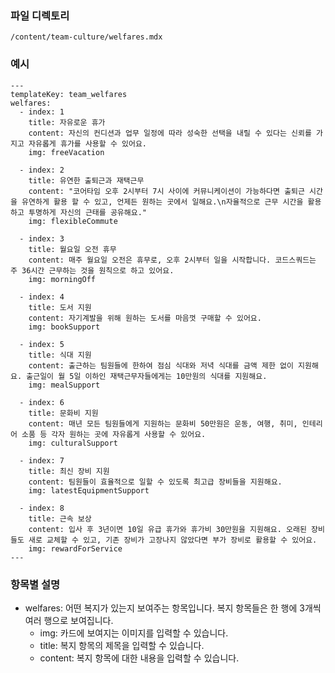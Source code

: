 <!-- Custom-MDX-Documentation.mdx -->

### 파일 디렉토리

`/content/team-culture/welfares.mdx`

### 예시

```
---
templateKey: team_welfares
welfares:
  - index: 1
    title: 자유로운 휴가
    content: 자신의 컨디션과 업무 일정에 따라 성숙한 선택을 내릴 수 있다는 신뢰를 가지고 자유롭게 휴가를 사용할 수 있어요.
    img: freeVacation

  - index: 2
    title: 유연한 출퇴근과 재택근무
    content: "코어타임 오후 2시부터 7시 사이에 커뮤니케이션이 가능하다면 출퇴근 시간을 유연하게 활용 할 수 있고, 언제든 원하는 곳에서 일해요.\n자율적으로 근무 시간을 활용하고 투명하게 자신의 근태를 공유해요."
    img: flexibleCommute

  - index: 3
    title: 월요일 오전 휴무
    content: 매주 월요일 오전은 휴무로, 오후 2시부터 일을 시작합니다. 코드스쿼드는 주 36시간 근무하는 것을 원칙으로 하고 있어요.
    img: morningOff

  - index: 4
    title: 도서 지원
    content: 자기계발을 위해 원하는 도서를 마음껏 구매할 수 있어요.
    img: bookSupport

  - index: 5
    title: 식대 지원
    content: 출근하는 팀원들에 한하여 점심 식대와 저녁 식대를 금액 제한 없이 지원해요. 출근일이 월 5일 이하인 재택근무자들에게는 10만원의 식대를 지원해요.
    img: mealSupport

  - index: 6
    title: 문화비 지원
    content: 매년 모든 팀원들에게 지원하는 문화비 50만원은 운동, 여행, 취미, 인테리어 소품 등 각자 원하는 곳에 자유롭게 사용할 수 있어요.
    img: culturalSupport

  - index: 7
    title: 최신 장비 지원
    content: 팀원들이 효율적으로 일할 수 있도록 최고급 장비들을 지원해요.
    img: latestEquipmentSupport

  - index: 8
    title: 근속 보상
    content: 입사 후 3년이면 10일 유급 휴가와 휴가비 30만원을 지원해요. 오래된 장비들도 새로 교체할 수 있고, 기존 장비가 고장나지 않았다면 부가 장비로 활용할 수 있어요.
    img: rewardForService
---
```

### 항목별 설명

- welfares: 어떤 복지가 있는지 보여주는 항목입니다. 복지 항목들은 한 행에 3개씩 여러 행으로 보여집니다.
  - img: 카드에 보여지는 이미지를 입력할 수 있습니다.
  - title: 복지 항목의 제목을 입력할 수 있습니다.
  - content: 복지 항목에 대한 내용을 입력할 수 있습니다.
